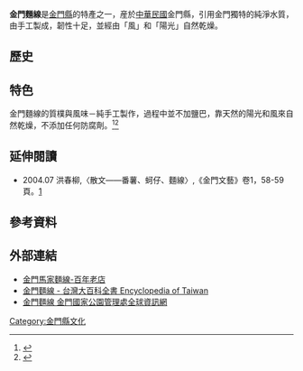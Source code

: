 {{expand|time=2015-07-10T06:08:07+00:00}}

'''金門麵線'''是[[金門縣|金門縣]]的特產之一，産於[[中華民國|中華民國]]金門縣，引用金門獨特的純淨水質，由手工製成，韌性十足，並經由「風」和「陽光」自然乾燥。

== 歷史 ==

== 特色 ==
金門麵線的質樸與風味－純手工製作，過程中並不加鹽巴，靠天然的陽光和風來自然乾燥，不添加任何防腐劑。<ref name="羅志平2010">{{cite book|author1=羅志平|title=金門行業文化史|url=http://books.google.com/books?id=lXBKxhpDx3sC|date=1 October 2010|origyear=2010|publisher=秀威出版|isbn=978-986-221-604-0}}</ref><ref>{{cite book|title=金門馬祖衛星定位旅遊地圖書|url=http://books.google.com/books?id=NFIpKz_CIDgC|year=2004|publisher=travelcom press|isbn=978-986-7780-96-6}}</ref>

==延伸閱讀==
*2004.07 洪春柳,〈散文――番薯、蚵仔、麵線〉,《金門文藝》卷1，58-59頁。[http://catalog.digitalarchives.tw/item/00/54/56/0c.html] {{Wayback|url=http://catalog.digitalarchives.tw/item/00/54/56/0c.html |date=20160513144823 }}

== 參考資料 ==
{{reflist}}

== 外部連結 ==
*[https://www.majanoodles.com.tw/ 金門馬家麵線-百年老店] {{Wayback|url=https://www.majanoodles.com.tw/ |date=20191007055208 }}
*[http://nrch.culture.tw/twpedia.aspx?id=19996 金門麵線 - 台灣大百科全書 Encyclopedia of Taiwan] {{Wayback|url=http://nrch.culture.tw/twpedia.aspx?id=19996 |date=20160307092002 }}
*[https://web.archive.org/web/20160304133635/http://www.kmnp.gov.tw/ct/index.php?option=com_efgallery&view=detail&id=241&catid=9&Itemid=4 金門麵線 金門國家公園管理處全球資訊網]

{{食材小作品}}
[[Category:金門縣文化|Category:金門縣文化]]